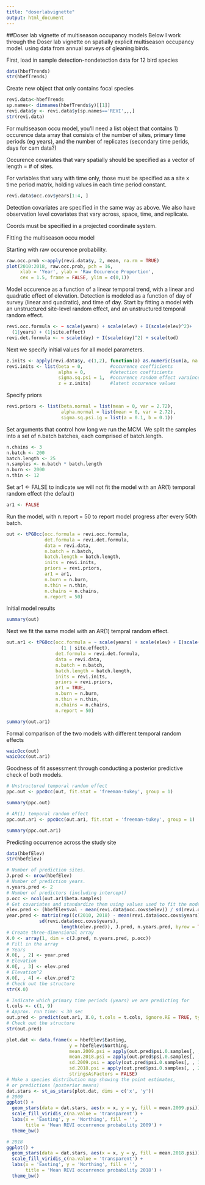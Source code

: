 ```yaml
---
title: "doserlabvignette"
output: html_document
---
```


##Doser lab vignette of multiseason occupancy models Below I work through the Doser lab vignette on spatially explicit multiseason occupancy model. using data from annual surveys of gleaning birds.

First, load in sample detection-nondetection data for 12 bird species

```r
data(hbefTrends)
str(hbefTrends)
```

Create new object that only contains focal species

```r
revi.data<-hbefTrends
sp.names<- dimnames(hbefTrends$y)[[1]]
revi.data$y <- revi.data$y[sp.names=='REVI',,,]
str(revi.data)
```

For multiseason occu model, you'll need a list object that contains 1) occurence data array that consists of the number of sites, primary time periods (eg years), and the number of replicates (secondary time perids, days for cam data?)

Occurence covariates that vary spatially should be specified as a vector of length = \# of sites.

For variables that vary with time only, those must be specified as a site x time period matrix, holding values in each time period constant.

```r
revi.data$occ.cov$years[1:4, ]
```

Detection covariates are specified in the same way as above. We also have observation level covariates that vary across, space, time, and replicate.

Coords must be specified in a projected coordinate system.

Fitting the multiseason occu model

Starting with raw occurence probability.

```r
raw.occ.prob <-apply(revi.data$y, 2, mean, na.rm = TRUE)
plot(2010:2018, raw.occ.prob, pch = 16,
     xlab = 'Year', ylab = 'Raw Occurence Proportion',
     cex = 1.5, frame = FALSE, ylim = c(0,1))
```

Model occurence as a function of a linear temporal trend, with a linear and quadratic effect of elevation. Detection is modeled as a function of day of survey (linear and quadratic), and time of day. Start by fitting a model with an unstructured site-level random effect, and an unstructured temporal random effect.

```r
revi.occ.formula <- ~ scale(years) + scale(elev) + I(scale(elev)^2)+
  (1|years) + (1|site.effect)
revi.det.formula <- ~ scale(day) + I(scale(day)^2) + scale(tod)
```

Next we specify initial values for all model parameters.

```r
z.inits <- apply(revi.data$y, c(1,2), function(a) as.numeric(sum(a, na.rm = TRUE) > 0))
revi.inits <- list(beta = 0,          #occurence coefficients
                   alpha = 0,         #detection coefficients 
                   sigma.sq.psi = 1,  #occurence random effect varainces
                   z = z.inits)       #latent occurence values
```

Specify priors

```r
revi.priors <- list(beta.normal = list(mean = 0, var = 2.72),
                    alpha.normal = list(mean = 0, var = 2.72),
                    sigma.sq.psi.ig = list(a = 0.1, b = 0.1))
```

Set arguments that control how long we run the MCM. We split the samples into a set of n.batch batches, each comprised of batch.length.

```r
n.chains <- 3
n.batch <- 200
batch.length <- 25
n.samples <- n.batch * batch.length
n.burn <- 2000
n.thin <- 12
```

Set ar1 \<- FALSE to indicate we will not fit the model with an AR(1) temporal random effect (the default)

```r
ar1 <- FALSE
```

Run the model, with n.report = 50 to report model progress after every 50th batch.

```r
out <- tPGOcc(occ.formula = revi.occ.formula,
              det.formula = revi.det.formula,
              data = revi.data,
              n.batch = n.batch,
              batch.length = batch.length,
              inits = revi.inits,
              priors = revi.priors,
              ar1 = ar1,
              n.burn = n.burn,
              n.thin = n.thin,
              n.chains = n.chains,
              n.report = 50)
```

Initial model results

```r
summary(out)
```

Next we fit the same model with an AR(1) tempral random effect.

```r
out.ar1 <- tPGOcc(occ.formula = ~ scale(years) + scale(elev) + I(scale(elev)^2) +
                    (1 | site.effect),
                  det.formula = revi.det.formula,
                  data = revi.data,
                  n.batch = n.batch,
                  batch.length = batch.length,
                  inits = revi.inits,
                  priors = revi.priors,
                  ar1 = TRUE,
                  n.burn = n.burn,
                  n.thin = n.thin,
                  n.chains = n.chains,
                  n.report = 50)
```

```r
summary(out.ar1)
```

Formal comparison of the two models with different temporal random effects

```r
waicOcc(out)
waicOcc(out.ar1)
```

Goodness of fit assessment through conducting a posterior predictive check of both models.

```r
# Unstructured temporal random effect
ppc.out <- ppcOcc(out, fit.stat = 'freeman-tukey', group = 1)
```

```r
summary(ppc.out)
```

```r
# AR(1) temporal random effect
ppc.out.ar1 <- ppcOcc(out.ar1, fit.stat = 'freeman-tukey', group = 1)
```

```r
summary(ppc.out.ar1)
```

Predicting occurrence across the study site

```r
data(hbefElev)
str(hbefElev)
```

```r
# Number of prediction sites.
J.pred <- nrow(hbefElev)
# Number of prediction years.
n.years.pred <- 2
# Number of predictors (including intercept)
p.occ <- ncol(out.ar1$beta.samples)
# Get covariates and standardize them using values used to fit the model
elev.pred <- (hbefElev$val - mean(revi.data$occ.covs$elev)) / sd(revi.data$occ.covs$elev)
year.pred <- matrix(rep((c(2010, 2018) - mean(revi.data$occ.covs$years)) / 
            sd(revi.data$occ.covs$years), 
                    length(elev.pred)), J.pred, n.years.pred, byrow = TRUE)
# Create three-dimensional array
X.0 <- array(1, dim = c(J.pred, n.years.pred, p.occ))
# Fill in the array
# Years
X.0[, , 2] <- year.pred
# Elevation
X.0[, , 3] <- elev.pred
# Elevation^2
X.0[, , 4] <- elev.pred^2
# Check out the structure
str(X.0)
```

```r
# Indicate which primary time periods (years) we are predicting for
t.cols <- c(1, 9)
# Approx. run time: < 30 sec
out.pred <- predict(out.ar1, X.0, t.cols = t.cols, ignore.RE = TRUE, type = 'occupancy')
# Check out the structure
str(out.pred)
```

```r
plot.dat <- data.frame(x = hbefElev$Easting, 
                       y = hbefElev$Northing, 
                       mean.2009.psi = apply(out.pred$psi.0.samples[, , 1], 2, mean), 
                       mean.2018.psi = apply(out.pred$psi.0.samples[, , 2], 2, mean), 
                       sd.2009.psi = apply(out.pred$psi.0.samples[, , 1], 2, sd), 
                       sd.2018.psi = apply(out.pred$psi.0.samples[, , 2], 2, sd), 
                       stringsAsFactors = FALSE)
# Make a species distribution map showing the point estimates,
# or predictions (posterior means)
dat.stars <- st_as_stars(plot.dat, dims = c('x', 'y'))
# 2009
ggplot() + 
  geom_stars(data = dat.stars, aes(x = x, y = y, fill = mean.2009.psi)) +
  scale_fill_viridis_c(na.value = 'transparent') +
  labs(x = 'Easting', y = 'Northing', fill = '', 
       title = 'Mean REVI occurrence probability 2009') +
  theme_bw()
```

```r
# 2018
ggplot() + 
  geom_stars(data = dat.stars, aes(x = x, y = y, fill = mean.2018.psi)) +
  scale_fill_viridis_c(na.value = 'transparent') +
  labs(x = 'Easting', y = 'Northing', fill = '', 
       title = 'Mean REVI occurrence probability 2018') +
  theme_bw()
```
